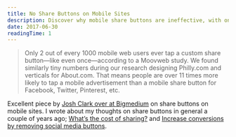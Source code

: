```yaml
---
title: No Share Buttons on Mobile Sites
description: Discover why mobile share buttons are ineffective, with only 0.2% of users engaging with them. Learn how removing social sharing buttons can improve mobile site performance and user experience.
date: 2017-06-30
readingTime: 1
---
```


> Only 2 out of every 1000 mobile web users ever tap a custom share button—like even once—according to a Moovweb study. We found similarly tiny numbers during our research designing Philly.com and verticals for About.com. That means people are over 11 times more likely to tap a mobile advertisement than a mobile share button for Facebook, Twitter, Pinterest, etc.

Excellent piece by <a href="https://bigmedium.com/ideas/no-mobile-share-buttons.html" target="_blank">Josh Clark over at Bigmedium</a> on share buttons on mobile sites. I wrote about my thoughts on share buttons in general a couple of years ago; [What&#8217;s the cost of sharing?](https://antonsten.com/what-is-cost-of-sharing/) and [Increase conversions by removing social media buttons](https://antonsten.com/increase-conversions-by-removing-social-sharing-buttons/).